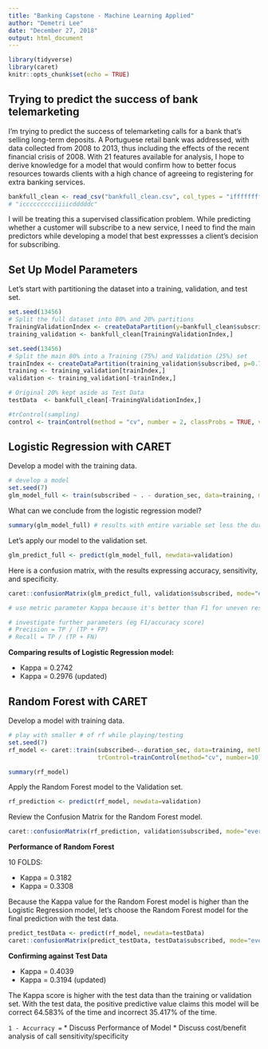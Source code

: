 ```yaml
---
title: "Banking Capstone - Machine Learning Applied"
author: "Demetri Lee"
date: "December 27, 2018"
output: html_document
---
```


```r
library(tidyverse)
library(caret)
knitr::opts_chunk$set(echo = TRUE)
```

## Trying to predict the success of bank telemarketing

I'm trying to predict the success of telemarketing calls for a bank that's 
selling long-term deposits. A Portuguese retail bank was addressed, with data 
collected from 2008 to 2013, thus including the effects of the recent 
financial crisis of 2008. With 21 features available for analysis, I hope to 
derive knowledge for a model that would confirm how to better focus resources 
towards clients with a high chance of agreeing to registering for extra 
banking services. 

```r
bankfull_clean <- read_csv("bankfull_clean.csv", col_types = "ifffffffffiiiifdddddf")
# "iccccccccciiiicdddddc"
```

I will be treating this a supervised classification problem. While predicting 
whether a customer will subscribe to a new service, I need to find the main 
predictors while developing a model that best expressses a client's decision 
for subscribing. 

## Set Up Model Parameters

Let's start with partitioning the dataset into a training, validation, and 
test set.

```r
set.seed(13456)
# Split the full dataset into 80% and 20% partitions
TrainingValidationIndex <- createDataPartition(y=bankfull_clean$subscribed, p=0.80, list=FALSE)
training_validation <- bankfull_clean[TrainingValidationIndex,]

set.seed(13456)
# Split the main 80% into a Training (75%) and Validation (25%) set
trainIndex <- createDataPartition(training_validation$subscribed, p=0.75, list=FALSE)
training <- training_validation[trainIndex,]
validation <- training_validation[-trainIndex,]

# Original 20% kept aside as Test Data
testData  <- bankfull_clean[-TrainingValidationIndex,]

#trControl(sampling)
control <- trainControl(method = "cv", number = 2, classProbs = TRUE, verboseIter = TRUE)
```

## Logistic Regression with CARET

Develop a model with the training data. 

```r
# develop a model
set.seed(7)
glm_model_full <- train(subscribed ~ . - duration_sec, data=training, method="glm", na.action=na.omit, metric="Kappa")
```


What can we conclude from the logistic regression model? 

```r
summary(glm_model_full) # results with entire variable set less the duration of last call
```

Let's apply our model to the validation set.

```r
glm_predict_full <- predict(glm_model_full, newdata=validation)
```


Here is a confusion matrix, with the results expressing accuracy, sensitivity, 
and specificity.

```r
caret::confusionMatrix(glm_predict_full, validation$subscribed, mode="everything", positive="yes") 

# use metric parameter Kappa because it's better than F1 for uneven results.

# investigate further parameters (eg F1/accuracy score)
# Precision = TP / (TP + FP)
# Recall = TP / (TP + FN)
```

**Comparing results of Logistic Regression model:**

* Kappa = 0.2742
* Kappa = 0.2976 (updated)


## Random Forest with CARET

Develop a model with training data.

```r
# play with smaller # of rf while playing/testing
set.seed(7)
rf_model <- caret::train(subscribed~.-duration_sec, data=training, method="rf", metric="Kappa", 
                         trControl=trainControl(method="cv", number=10))

summary(rf_model)
```


Apply the Random Forest model to the Validation set.

```r

rf_prediction <- predict(rf_model, newdata=validation)
```


Review the Confusion Matrix for the Random Forest model.

```r
caret::confusionMatrix(rf_prediction, validation$subscribed, mode="everything", positive="yes")
```

**Performance of Random Forest**

10 FOLDS:

* Kappa = 0.3182
* Kappa = 0.3308

Because the Kappa value for the Random Forest model is higher than the Logistic 
Regression model, let's choose the Random Forest model for the final prediction 
with the test data.

```r
predict_testData <- predict(rf_model, newdata=testData)
caret::confusionMatrix(predict_testData, testData$subscribed, mode="everything", positive="yes")
```

**Confirming against Test Data**

* Kappa = 0.4039
* Kappa = 0.3194 (updated)

The Kappa score is higher with the test data than the training or validation 
set. With the test data, the positive predictive value claims this model will 
be correct 64.583% of the time and incorrect 35.417% of the time.

`1 - Accurracy =`
* Discuss Performance of Model
* Discuss cost/benefit analysis of call sensitivity/specificity